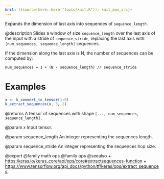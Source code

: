 ```yaml
---
knit: ({source(here::here("tools/knit.R")); knit_man_src})
---
```

Expands the dimension of last axis into sequences of `sequence_length`.

@description
Slides a window of size `sequence_length` over the last axis of the input
with a stride of `sequence_stride`, replacing the last axis with
`[num_sequences, sequence_length]` sequences.

If the dimension along the last axis is N, the number of sequences can be
computed by:

`num_sequences = 1 + (N - sequence_length) // sequence_stride`

# Examples
```r
x <- k_convert_to_tensor(1:6)
k_extract_sequences(x, 3, 2)
```

@returns
A tensor of sequences with shape `[..., num_sequences, sequence_length].`

@param x
Input tensor.

@param sequence_length
An integer representing the sequences length.

@param sequence_stride
An integer representing the sequences hop size.

@export
@family math ops
@family ops
@seealso
+ <https:/keras.io/keras_core/api/ops/core#extractsequences-function>
+ <https://www.tensorflow.org/api_docs/python/tf/keras/ops/extract_sequences>
